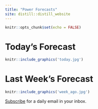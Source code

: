 ```yaml
---
title: "Power Forecasts"
site: distill::distill_website
---
```


```r
knitr::opts_chunk$set(echo = FALSE)
```

# Today's Forecast
```r
knitr::include_graphics('today.jpg')
```

# Last Week's Forecast
```r
knitr::include_graphics('week_ago.jpg')
```

[Subscribe](mailto:bpfffr@gmail.com?subject=SUBSCRIBE&body=Subscribe Me!) 
for a daily email in your inbox.